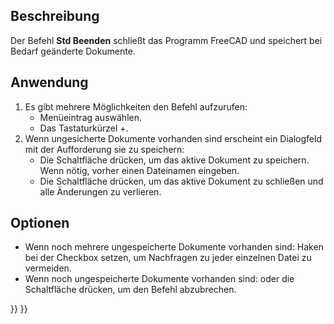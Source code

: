 <languages/>

{{Docnav/de
|[[Std_PrintPdf/de|PdfDrucken]]
|
|[[Std_File_Menu/de|Std Menü Datei]]
|IconL=Std_PrintPdf.svg
|IconR=
|IconC=Freecad.svg
}}

{{GuiCommand/de
|Name=Std Quit
|Name/de=Std Beenden
|MenuLocation=Datei → Beenden
|Workbenches=All
|Shortcut={{KEY|Strg}} + {{KEY|Q}}
|SeeAlso=[[Std_CloseActiveWindow/de|Std Schließen]]
}}

<span id="Description"></span>
==Beschreibung==

Der Befehl '''Std Beenden''' schließt das Programm FreeCAD und speichert bei Bedarf geänderte Dokumente.

<span id="Usage"></span>
==Anwendung==

<div class="mw-translate-fuzzy">
# Es gibt mehrere Möglichkeiten den Befehl aufzurufen:
#* Menüeintrag {{MenuCommand|Datei → [[Image:Std_Quit.svg|16px]] Exit}} auswählen.
#* Das Tastaturkürzel {{KEY|Alt}}+{{KEY|F4}}.
# Wenn ungesicherte Dokumente vorhanden sind erscheint ein Dialogfeld mit der Aufforderung sie zu speichern:
#* Die Schaltfläche {{Button|Speichern}} drücken, um das aktive Dokument zu speichern. Wenn nötig, vorher einen Dateinamen eingeben.
#* Die Schaltfläche {{Button|Nicht speichern}} drücken, um das aktive Dokument zu schließen und alle Änderungen zu verlieren.
</div>

<span id="Options"></span>
==Optionen==

<div class="mw-translate-fuzzy">
* Wenn noch mehrere ungespeicherte Dokumente vorhanden sind: Haken bei der Checkbox {{MenuCommand|Antwort auf alle anwenden}} setzen, um Nachfragen zu jeder einzelnen Datei zu vermeiden.
* Wenn noch ungespeicherte Dokumente vorhanden sind: {{KEY|Esc}} oder die Schaltfläche {{Button|Abbrechen}} drücken, um den Befehl abzubrechen.
</div>


{{Docnav/de
|[[Std_PrintPdf/de|PdfDrucken]]
|
|[[Std_File_Menu/de|Std Menü Datei]]
|IconL=Std_PrintPdf.svg
|IconR=
|IconC=Freecad.svg
}}

{{Std_Base_navi{{#translation:}}}}
{{Userdocnavi{{#translation:}}}}